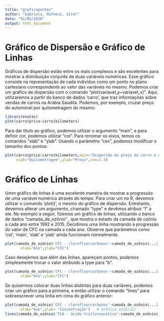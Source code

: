 ```yaml
---
title: "graficopontos"
author: "Gabriela, Matheus, Vitor"
date: "02/05/2020"
output: html_document
---
```


# Gráfico de Dispersão e Gráfico de Linhas

Gráficos de dispersão estão entre os mais complexos e são excelentes para mostrar a distribuição conjunta de duas variáveis numéricas. Esse gráfico consiste na representação de cada indivíduo como um ponto no plano cartesiano correspondente ao valor das variáveis no mesmo. Podemos criar um gráfico de dispersão com o comando "plot(variavel_y~variavel_x)". Aqui, utilizaremos a partir do banco de dados 'carro', que traz informações sobre vendas de carros na Arábia Saudita. Podemos, por exemplo, cruzar preço do automóvel por quilometragem do mesmo:
```r
library(exatas)
plot(carro$price~carro$kilometers)

```

Para dar título ao gráfico, podemos utilizar o argumento "main", e para definir cor, podemos utilizar "col". Para renomar os eixos, temos os comandos "xlab" e "ylab". Usando o parâmetro "cex", podemos modificar o tamanho dos pontos:

```r
plot(carro$price~carro$kilometers,main="Dispersão de preço do carro e quilometragem",col="darkred",
     xlab="Quilometragem",ylab="Preço",cex=1.5)

```


# Gráfico de Linhas


Umm gráfico de linhas é uma excelente maneira de mostrar a progressão de uma variável numérica através do tempo. Para criar um no R, devemos utilizar o comando 'plot()', o mesmo do gráfico de dispersão. Entretanto, devemos alterar um argumento, chamado "type" e devêmos atribuir "l" a ele. No exemplo a seguir, fizemos um gráfico de linhas, utilizando o banco de dados "camada_de_ozônio" , que mostra o estado da camada de ozônio a cada ano entre 1992 e 2015. Decidimos uma linha mostrando a progressão do valor de CFC na camada a cada ano. Observe que parâmetros como 'col', 'main', 'xlab' e 'ylab' ainda funcionam normalmente.

```r
plot(camada_de_ozônio$'CFC - clorofluorcarbonos'~camada_de_ozônio$...1, type="l",main="CFC na camada de ozônio por ano",col="cadetblue4",
       xlab="Ano",ylab="CFC")
```

Caso desejemos que além das linhas, apareçam pontos, podemos simplesmente trocar o valor atribuído a type para "b".

```r
plot(camada_de_ozônio$'CFC - clorofluorcarbonos'~camada_de_ozônio$...1, type="b",main="CFC na camada de ozônio por ano",col="cadetblue4",
       xlab="Ano",ylab="CFC")
```

Se quisermos colocar duas linhas distintas para duas variáveis, podemos criar um gráfico para a primeira, e então utilizar o comando "lines" para sobreescrever uma linha em cima do gráfico anterior:

```r
plot(camada_de_ozônio$'CFC - clorofluorcarbonos'~camada_de_ozônio$...1, type="l",main="CFC(azul) e TCA(vermelho) na camada de ozônio por ano",col="cadetblue4",
       xlab="Ano",ylab= 'Concentração')   # Gráfico anterior
lines(camada_de_ozônio$'TCA - ácido tricloroacético'~camada_de_ozônio$...1, type="l",main="CFC na camada de ozônio por ano",col="darkred")   
```


